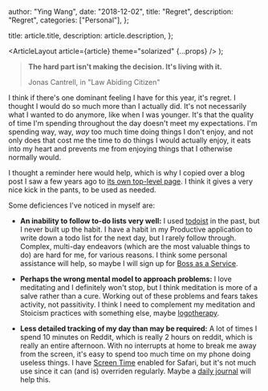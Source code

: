
  author: "Ying Wang",
  date: "2018-12-02",
  title: "Regret",
  description: "Regret",
  categories: ["Personal"],
};

  title: article.title,
  description: article.description,
};

  <ArticleLayout article={article} theme="solarized" {...props} />
);

> **The hard part isn't making the decision. It's living with it.**
>
> Jonas Cantrell, in "Law Abiding Citizen"

I think if there's one dominant feeling I have for this year, it's regret. I
thought I would do so much more than I actually did. It's not necessarily what I
wanted to do anymore, like when I was younger. It's that the quality of time I'm
spending throughout the day doesn't meet my expectations. I'm spending way, way,
_way_ too much time doing things I don't enjoy, and not only does that cost me
the time to do things I would actually enjoy, it eats into my heart and prevents
me from enjoying things that I otherwise normally would.

I thought a reminder here would help, which is why I copied over a blog post I
saw a few years ago to [its own top-level page](/five_regrets). I think it gives
a very nice kick in the pants, to be used as needed.

Some deficiences I've noticed in myself are:

- **An inability to follow to-do lists very well:** I used
  [todoist](https://todoist.com/?lang=en) in the past, but I never built up the
  habit. I have a habit in my Productive application to write down a todo list
  for the next day, but I rarely follow through. Complex, multi-day endeavors
  (which are the most valuable things to do) are hard for me, for various
  reasons. I think some personal assistance will help, so maybe I will sign up
  for [Boss as a Service](https://bossasaservice.life/).

- **Perhaps the wrong mental model to approach problems:** I love meditating and
  I definitely won't stop, but I think meditation is more of a salve rather than
  a cure. Working out of these problems and fears takes activity, not
  passitivity. I think I need to complement my meditation and Stoicism practices
  with something else, maybe
  [logotherapy](/posts/2018/11/24/mans_search_for_meaning).

- **Less detailed tracking of my day than may be required:** A lot of times I
  spend 10 minutes on Reddit, which is really 2 hours on reddit, which is really
  an entire afternoon. With no interrupts at home to break me away from the
  screen, it's easy to spend too much time on my phone doing useless things. I
  have [Screen
  Time](https://www.pcmag.com/g00/feature/363837/how-to-use-screen-time-in-apple-s-ios-12?i10c.encReferrer=aHR0cHM6Ly93d3cuZ29vZ2xlLmNvbS8%3d&i10c.ua=1&i10c.dv=3)
  enabled for Safari, but it's not much use since it can (and is) overriden
  regularly. Maybe a [daily
  journal](http://calnewport.com/blog/2013/12/21/deep-habits-the-importance-of-planning-every-minute-of-your-work-day/)
  will help this.
